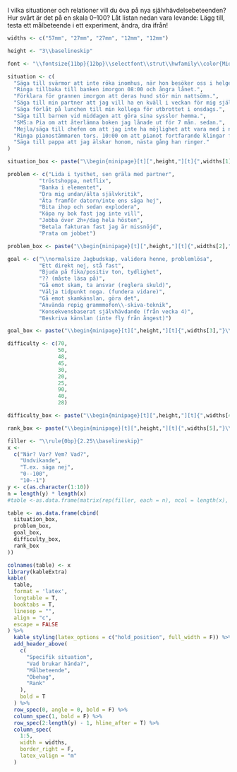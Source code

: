 I vilka situationer och relationer vill du öva på nya självhävdelsebeteenden? Hur svårt är det på en skala 0--100? Låt listan nedan vara levande: Lägg till, testa ett målbeteende i ett experiment, ändra, dra ifrån!

\vspace{.75\baselineskip}

```r

widths <- c("57mm", "27mm", "27mm", "12mm", "12mm")

height <- "3\\baselineskip"

font <- "\\fontsize{11bp}{12bp}\\selectfont\\strut\\hwfamily\\color{MidnightBlue}"

situation <- c(
  "Säga till svärmor att inte röka inomhus, när hon besöker oss i helgen.",
  "Ringa tillbaka till banken imorgon 08:00 och ångra lånet.",
  "Förklara för grannen imorgon att deras hund stör min nattsömn.",
  "Säga till min partner att jag vill ha en kväll i veckan för mig själv, ex. träffa vän.",
  "Säga förlåt på lunchen till min kollega för utbrottet i onsdags.",
  "Säga till barnen vid middagen att göra sina sysslor hemma.",
  "SMS:a Pia om att återlämna boken jag lånade ut för 7 mån. sedan.",
  "Mejla/säga till chefen om att jag inte ha möjlighet att vara med i nya projektet.",
  "Ringa pianostämmaren tors. 10:00 om att pianot fortfarande klingar falskt.",
  "Säga till pappa att jag älskar honom, nästa gång han ringer."
)

situation_box <- paste("\\begin{minipage}[t][",height,"][t]{",widths[1],"}\\RaggedRight{}",font,"\\if 2\\thexex{}",situation,"\\else\\fi","\\if 1\\thexex{}",situation,"\\else\\fi","\\end{minipage}",sep="")

problem <- c("Lida i tysthet, sen gräla med partner",
          "tröstshoppa, netflix",
          "Banka i elementet",
          "Dra mig undan/älta självkritik",
          "Äta framför datorn/inte ens säga hej",
          "Bita ihop och sedan explodera",
          "Köpa ny bok fast jag inte vill",
          "Jobba över 2h+/dag hela hösten",
          "Betala fakturan fast jag är missnöjd",
          "Prata om jobbet")

problem_box <- paste("\\begin{minipage}[t][",height,"][t]{",widths[2],"}\\RaggedRight{}",font,"\\if 2\\thexex{}",problem,"\\else\\fi","\\if 1\\thexex{}",problem,"\\else\\fi","\\end{minipage}",sep="")

goal <- c("\\normalsize Jagbudskap, validera henne, problemlösa",
          "Ett direkt nej, stå fast",
          "Bjuda på fika/positiv ton, tydlighet",
          "?? (måste läsa på)",
          "Gå emot skam, ta ansvar (reglera skuld)",
          "Välja tidpunkt noga. (fundera vidare)",
          "Gå emot skamkänslan, göra det",
          "Använda repig grammmofon\\-skiva-teknik",
          "Konsekvensbaserat självhävdande (från vecka 4)",
          "Beskriva känslan (inte fly från ångest)")

goal_box <- paste("\\begin{minipage}[t][",height,"][t]{",widths[3],"}\\RaggedRight{}",font,"\\if 2\\thexex{}",goal,"\\else\\fi","\\end{minipage}",sep="")

difficulty <- c(70,
                50,
                48,
                45,
                30,
                20,
                25,
                90,
                40,
                28)

difficulty_box <- paste("\\begin{minipage}[t][",height,"][t]{",widths[4],"}\\centering",font,"\\if 2\\thexex{}",difficulty,"\\else\\fi","\\end{minipage}",sep="")

rank_box <- paste("\\begin{minipage}[t][",height,"][t]{",widths[5],"}\\centering",font,"\\if 2\\thexex{}",rank(rev(difficulty)),"\\else\\fi","\\end{minipage}",sep="")

filler <- "\\rule{0bp}{2.25\\baselineskip}"
x <-
  c("När? Var? Vem? Vad?",
    "Undvikande",
    "T.ex. säga nej",
    "0--100",
    "10--1")
y <- c(as.character(1:10))
n = length(y) * length(x)
#table <-as.data.frame(matrix(rep(filler, each = n), ncol = length(x), nrow = length(y)))

table <- as.data.frame(cbind(
  situation_box,
  problem_box,
  goal_box,
  difficulty_box,
  rank_box
))

colnames(table) <- x
library(kableExtra)
kable(
  table,
  format = 'latex',
  longtable = T,
  booktabs = T,
  linesep = "",
  align = "c",
  escape = FALSE
) %>%
  kable_styling(latex_options = c("hold_position", full_width = F)) %>%
  add_header_above(
    c(
      "Specifik situation",
      "Vad brukar hända?",
      "Målbeteende",
      "Obehag",
      "Rank"
    ),
    bold = T
  ) %>%
  row_spec(0, angle = 0, bold = F) %>%
  column_spec(1, bold = F) %>%
  row_spec(2:length(y) - 1, hline_after = T) %>%
  column_spec(
    1:5,
    width = widths,
    border_right = F,
    latex_valign = "m"
  )

```
